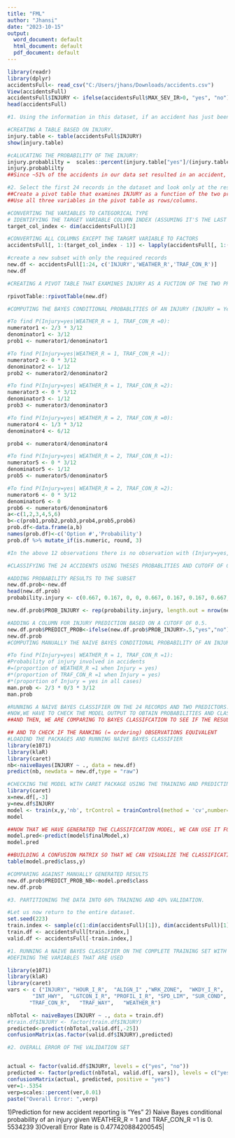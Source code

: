 ---
title: "FML"
author: "Jhansi"
date: "2023-10-15"
output:
  word_document: default
  html_document: default
  pdf_document: default
---

```{r}
library(readr)
library(dplyr)
accidentsFull<- read_csv("C:/Users/jhans/Downloads/accidents.csv")
View(accidentsFull)
accidentsFull$INJURY <- ifelse(accidentsFull$MAX_SEV_IR>0, "yes", "no")
head(accidentsFull)

```

```{r}
#1. Using the information in this dataset, if an accident has just been reported and no further information is available, what should the prediction be? (INJURY = Yes or No?) Why?

#CREATING A TABLE BASED ON INJURY.
injury.table <- table(accidentsFull$INJURY)
show(injury.table)

#cALUCATING THE PROBABILITY OF THE INJURY:
injury.probablilty =  scales::percent(injury.table["yes"]/(injury.table["yes"]+injury.table["no"]),0.01)
injury.probablilty
##Since ~51% of the accidents in our data set resulted in an accident, we should predict that an accident will result in injury because it is slightly more likely.
```

```{r}
#2. Select the first 24 records in the dataset and look only at the response (INJURY) and the two predictors WEATHER_R and TRAF_CON_R. 
##Create a pivot table that examines INJURY as a function of the two predictors for these 12 records. 
##Use all three variables in the pivot table as rows/columns.

#CONVERTING THE VARIABLES TO CATEGORICAL TYPE
# IDENTIFYING THE TARGET VARIABLE COLUMN INDEX (ASSUMING IT'S THE LAST COLUMN) 
target_col_index <- dim(accidentsFull)[2]

#CONVERTING ALL COLUMNS EXCEPT THE TARGRT VARIABLE TO FACTORS
accidentsFull[, 1:(target_col_index - 1)] <- lapply(accidentsFull[, 1:(target_col_index - 1)], as.factor)

#create a new subset with only the required records
new.df <- accidentsFull[1:24, c('INJURY','WEATHER_R','TRAF_CON_R')] 
new.df

#CREATING A PIVOT TABLE THAT EXAMINES INJURY AS A FUCTION OF THE TWO PREDICTORS FOR THESE 12 RECORDS, AND USING ALL THREE VARAIBLES IN THE PIVOT TABLE AS ROWS/COLUMNS.

rpivotTable::rpivotTable(new.df)

#COMPUTING THE BAYES CONDITIONAL PROBABLITIES OF AN INJURY (INJURY = Yes) GIVEN THE SIX POSSIBILE COMBINATIONS OF THE PREDITCTORS.

#To find P(Injury=yes|WEATHER_R = 1, TRAF_CON_R =0):
numerator1 <- 2/3 * 3/12
denominator1 <- 3/12
prob1 <- numerator1/denominator1

#To find P(Injury=yes|WEATHER_R = 1, TRAF_CON_R =1):
numerator2 <- 0 * 3/12
denominator2 <- 1/12
prob2 <- numerator2/denominator2

#To find P(Injury=yes| WEATHER_R = 1, TRAF_CON_R =2):
numerator3 <- 0 * 3/12
denominator3 <- 1/12
prob3 <- numerator3/denominator3

#To find P(Injury=yes| WEATHER_R = 2, TRAF_CON_R =0):
numerator4 <- 1/3 * 3/12
denominator4 <- 6/12

prob4 <- numerator4/denominator4

#To find P(Injury=yes| WEATHER_R = 2, TRAF_CON_R =1):
numerator5 <- 0 * 3/12
denominator5 <- 1/12
prob5 <- numerator5/denominator5

#To find P(Injury=yes| WEATHER_R = 2, TRAF_CON_R =2):
numerator6 <- 0 * 3/12
denominator6 <- 0
prob6 <- numerator6/denominator6
a<-c(1,2,3,4,5,6)
b<-c(prob1,prob2,prob3,prob4,prob5,prob6)
prob.df<-data.frame(a,b)
names(prob.df)<-c('Option #','Probability')
prob.df %>% mutate_if(is.numeric, round, 3)

#In the above 12 observations there is no observation with (Injury=yes, WEATHER_R = 2, TRAF_CON_R =2). The conditional probability here is undefined, since the denominator is zero.

#CLASSIFYING THE 24 ACCIDENTS USING THESES PROBABLITIES AND CUTOFF OF 0.5

#ADDING PROBABILITY RESULTS TO THE SUBSET 
new.df.prob<-new.df
head(new.df.prob)
probability.injury <- c(0.667, 0.167, 0, 0, 0.667, 0.167, 0.167, 0.667, 0.167, 0.167, 0.167, 0)

new.df.prob$PROB_INJURY <- rep(probability.injury, length.out = nrow(new.df.prob))

#ADDING A COLUMN FOR INJURY PREDICTION BASED ON A CUTOFF OF 0.5.
new.df.prob$PREDICT_PROB<-ifelse(new.df.prob$PROB_INJURY>.5,"yes","no")
new.df.prob
#COMPUTING MANUALLY THE NAIVE BAYES CONDITIONAL PROBABILITY OF AN INJURY GIVEN THE WEATHER_R =1 AND TRAF_CON_R =1.

#To find P(Injury=yes| WEATHER_R = 1, TRAF_CON_R =1):
#Probability of injury involved in accidents
#=(proportion of WEATHER_R =1 when Injury = yes) 
#*(proportion of TRAF_CON_R =1 when Injury = yes)
#*(proportion of Injury = yes in all cases)
man.prob <- 2/3 * 0/3 * 3/12
man.prob

#RUNNING A NAIVE BAYES CLASSIFIER ON THE 24 RECORDS AND TWO PREDICTORS.
#NOW,WE HAVE TO CHECK THE MODEL OUTPUT TO OBTAIN PROBABILITIES AND CLASSIFCATIONS FOR ALL 24 RECORDS.
##AND THEN, WE ARE COMPARING TO BAYES CLASSIFCATION TO SEE IF THE RESULTING CLASSIFICATIONS ARE EQUIVALENT OR NOT.

## AND TO CHECK IF THE RANKING (= ordering) OBSERVATIONS EQUIVALENT
#LOADIND THE PACKAGES AND RUNNING NAIVE BAYES CLASSIFIER
library(e1071)
library(klaR)
library(caret)
nb<-naiveBayes(INJURY ~ ., data = new.df)
predict(nb, newdata = new.df,type = "raw")

#CHECKING THE MODEL WITH CARET PACKAGE USING THE TRAINING AND PREDICTING FUNCTIONS.
library(caret)
x=new.df[,-3]
y=new.df$INJURY
model <- train(x,y,'nb', trControl = trainControl(method = 'cv',number=10))
model     

##NOW THAT WE HAVE GENERATED THE CLASSIFICATION MODEL, WE CAN USE IT FOR PREDICTION.
model.pred<-predict(model$finalModel,x)
model.pred

##BUILDING A CONFUSION MATRIX SO THAT WE CAN VISUALIZE THE CLASSIFICATION ERRORS.
table(model.pred$class,y)

#COMPARING AGAINST MANUALLY GENERATED RESULTS
new.df.prob$PREDICT_PROB_NB<-model.pred$class
new.df.prob
```


```{r}
#3. PARTITIONING THE DATA INTO 60% TRAINING AND 40% VALIDATION. 

#Let us now return to the entire dataset.  
set.seed(223)
train.index <- sample(c(1:dim(accidentsFull)[1]), dim(accidentsFull)[1]*0.6)  
train.df <- accidentsFull[train.index,]
valid.df <- accidentsFull[-train.index,]

#1. RUNNING A NAIVE BAYES CLASSIFIER ON THE COMPLETE TRAINING SET WITH THE RELAVANT PREDICTORS AND INJURY AS THE RESPONSE AND SHOWING THE CONFUSION MATRIX. 
#DEFINING THE VARIABLES THAT ARE USED

library(e1071)
library(klaR)
library(caret)
vars <- c ("INJURY", "HOUR_I_R",  "ALIGN_I" ,"WRK_ZONE",  "WKDY_I_R",
        "INT_HWY",  "LGTCON_I_R", "PROFIL_I_R", "SPD_LIM", "SUR_COND",
       "TRAF_CON_R",   "TRAF_WAY",   "WEATHER_R")

nbTotal <- naiveBayes(INJURY ~ ., data = train.df)
#train.df$INJURY <- factor(train.df$INJURY)
predicted<-predict(nbTotal,valid.df[,-25])
confusionMatrix(as.factor(valid.df$INJURY),predicted)

#2. OVERALL ERROR OF THE VALIDATION SET


actual <- factor(valid.df$INJURY, levels = c("yes", "no"))
predicted <- factor(predict(nbTotal, valid.df[, vars]), levels = c("yes", "no"))
confusionMatrix(actual, predicted, positive = "yes")
ver=1-.5354
verp=scales::percent(ver,0.01)
paste("Overall Error: ",verp)
```
1)Prediction for new accident reporting is "Yes"
2) Naive Bayes conditional probability of an injury given WEATHER_R = 1 and TRAF_CON_R =1 is 0. 5534239
3)Overall Error Rate is 0.477420884200545|